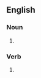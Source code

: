 {{also|greenlights}}

==English==

===Noun===
{{head|en|noun plural form}}

# {{plural of|green light|lang=en}}

===Verb===
{{head|en|verb form}}

# {{en-third-person singular of|green light}}